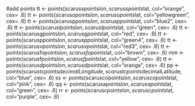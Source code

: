 #add points
tt <- points(scarusspoints$lon, scarusspoints$lat, col="orange", cex= .6)
tt <- points(scarusopoints$lon, scarusopoints$lat, col="yellowgreen", cex= .6)
tt <- points(scarusppoints$lon, scarusppoints$lat, col="blue2", cex= .6)
tt <- points(scaruslpoints$lon, scaruslpoints$lat, col="green", cex= .6)
tt <- points(scarusgpoints$lon, scarusgpoints$lat, col="red", cex= .6)
tt <- points(scarusppoints$lon, scarusppoints$lat, col="green4", cex= .6)
tt <- points(scarusvpoints$lon, scarusvpoints$lat, col="red3", cex= .6)
tt <- points(scarusfopoints$lon, scarusfopoints$lat, col="brown", cex= .6)
mm <- points(scarusfpoints$lon, scarusfpoints$lat, col="yellow", cex= .6)
tt <- points(scarusdpoints$lon, scarusdpoints$lat, col="orange", cex= .6)
pp <- points(scarustcpoints$decimalLongitude, scarustcpoints$decimalLatitude, col="blue", cex= .6)
ss <- points(scaruscopoints$lon, scaruscopoints$lat, col="pink", cex= .6)
qq <- points(scarusapoints$lon, scarusapoints$lat, col="green", cex= .6)
rr <- points(scaruscpoints$lon, scaruscpoints$lat, col="purple", cex= .6)
